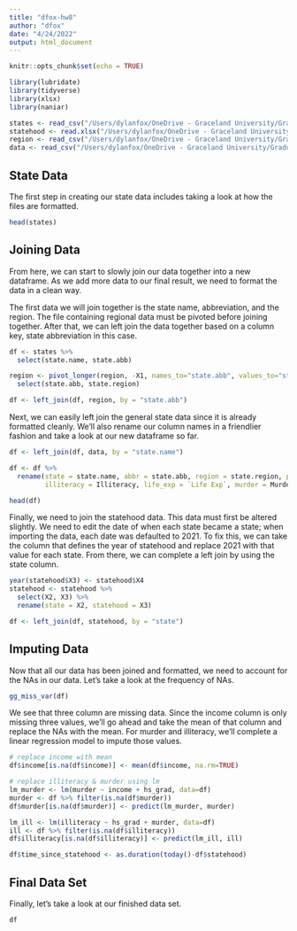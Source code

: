 ```yaml
---
title: "dfox-hw8"
author: "dfox"
date: "4/24/2022"
output: html_document
---
```


```r
knitr::opts_chunk$set(echo = TRUE)

library(lubridate)
library(tidyverse)
library(xlsx)
library(naniar)

states <- read_csv("/Users/dylanfox/OneDrive - Graceland University/Graduate Work/dsci5330-extract_transform/week08/states.csv")
statehood <- read.xlsx("/Users/dylanfox/OneDrive - Graceland University/Graduate Work/dsci5330-extract_transform/week08/statehood.xlsx", 1, header=FALSE)
region <- read_csv("/Users/dylanfox/OneDrive - Graceland University/Graduate Work/dsci5330-extract_transform/week08/stateregion.csv")
data <- read_csv("/Users/dylanfox/OneDrive - Graceland University/Graduate Work/dsci5330-extract_transform/week08/statedata.csv")
```

## State Data

The first step in creating our state data includes taking a look at how the files are formatted.

```r
head(states)
```

## Joining Data

From here, we can start to slowly join our data together into a new dataframe. As we add more data to our final result, we need to format the data in a clean way.

The first data we will join together is the state name, abbreviation, and the region. The file containing regional data must be pivoted before joining together. After that, we can left join the data together based on a column key, state abbreviation in this case.

```r
df <- states %>%
  select(state.name, state.abb)

region <- pivot_longer(region, -X1, names_to="state.abb", values_to="state.region") %>%
  select(state.abb, state.region)

df <- left_join(df, region, by = "state.abb")
```

Next, we can easily left join the general state data since it is already formatted cleanly. We'll also rename our column names in a friendlier fashion and take a look at our new dataframe so far.

```r
df <- left_join(df, data, by = "state.name")

df <- df %>%
  rename(state = state.name, abbr = state.abb, region = state.region, pop = Population, income = Income, 
         illiteracy = Illiteracy, life_exp = `Life Exp`, murder = Murder, hs_grad = `HS Grad`, frost = Frost, area = Area)

head(df)
```

Finally, we need to join the statehood data. This data must first be altered slightly. We need to edit the date of when each state became a state; when importing the data, each date was defaulted to 2021. To fix this, we can take the column that defines the year of statehood and replace 2021 with that value for each state. From there, we can complete a left join by using the state column.

```r
year(statehood$X3) <- statehood$X4
statehood <- statehood %>%
  select(X2, X3) %>%
  rename(state = X2, statehood = X3)

df <- left_join(df, statehood, by = "state")
```

## Imputing Data
Now that all our data has been joined and formatted, we need to account for the NAs in our data. Let's take a look at the frequency of NAs.


```r
gg_miss_var(df)
```

We see that three column are missing data. Since the income column is only missing three values, we'll go ahead and take the mean of that column and replace the NAs with the mean. For murder and illiteracy, we'll complete a linear regression model to impute those values.

```r
# replace income with mean
df$income[is.na(df$income)] <- mean(df$income, na.rm=TRUE)

# replace illiteracy & murder using lm
lm_murder <- lm(murder ~ income + hs_grad, data=df)
murder <- df %>% filter(is.na(df$murder))
df$murder[is.na(df$murder)] <- predict(lm_murder, murder)

lm_ill <- lm(illiteracy ~ hs_grad + murder, data=df)
ill <- df %>% filter(is.na(df$illiteracy))
df$illiteracy[is.na(df$illiteracy)] <- predict(lm_ill, ill)

df$time_since_statehood <- as.duration(today()-df$statehood)
```

## Final Data Set
Finally, let's take a look at our finished data set.
```r
df
```
